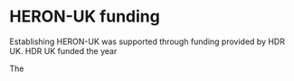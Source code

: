 
# HERON-UK funding

Establishing HERON-UK was supported through funding provided by HDR UK. HDR UK funded the year

The
